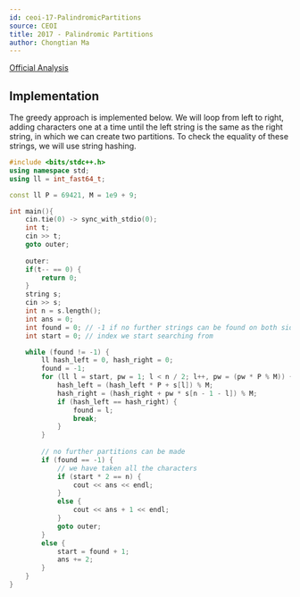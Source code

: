 ```yaml
---
id: ceoi-17-PalindromicPartitions
source: CEOI
title: 2017 - Palindromic Partitions
author: Chongtian Ma
---
```


[Official Analysis](https://csacademy.com/contest/ceoi-2017-day-2/task/palindromic-partitions/solution/)

## Implementation

The greedy approach is implemented below. We will loop from left to right, adding characters one at a time until the left string is the same as the right string, in which we can create two partitions. To check the equality of these strings, we will use string hashing.

<LanguageSection>

<CPPSection>

```cpp
#include <bits/stdc++.h>
using namespace std;
using ll = int_fast64_t;

const ll P = 69421, M = 1e9 + 9;

int main(){
	cin.tie(0) -> sync_with_stdio(0);	
	int t; 
	cin >> t;
	goto outer;
	
	outer:
	if(t-- == 0) {
		return 0;
	}
	string s; 
	cin >> s;
	int n = s.length();
	int ans = 0;
	int found = 0; // -1 if no further strings can be found on both side
	int start = 0; // index we start searching from

	while (found != -1) {
		ll hash_left = 0, hash_right = 0;
		found = -1;
		for (ll l = start, pw = 1; l < n / 2; l++, pw = (pw * P % M)) {
			hash_left = (hash_left * P + s[l]) % M;
			hash_right = (hash_right + pw * s[n - 1 - l]) % M;
			if (hash_left == hash_right) {
				found = l;
				break;
			}
		}
		
		// no further partitions can be made
		if (found == -1) {
			// we have taken all the characters
			if (start * 2 == n) {
				cout << ans << endl;
			}
			else {
				cout << ans + 1 << endl;
			}
			goto outer;
		}
		else {
			start = found + 1;
			ans += 2;
		}
	}
}
```

</CPPSection>

</LanguageSection>
